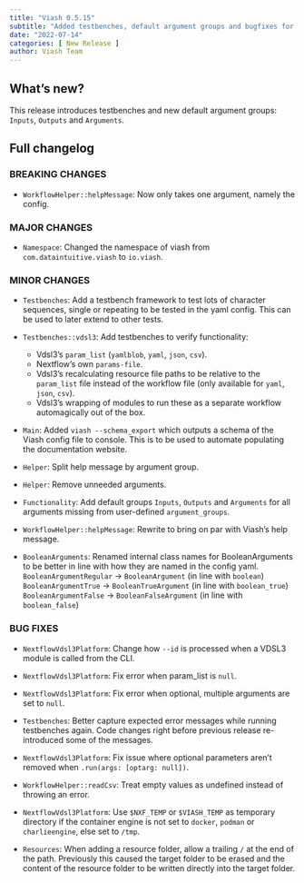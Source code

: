 ```yaml
---
title: "Viash 0.5.15"
subtitle: "Added testbenches, default argument groups and bugfixes for VDSL3"
date: "2022-07-14"
categories: [ New Release ]
author: Viash Team
---
```


## What's new?

This release introduces testbenches and new default argument groups: `Inputs`, `Outputs` and `Arguments`.

## Full changelog

### BREAKING CHANGES

* `WorkflowHelper::helpMessage`: Now only takes one argument, namely the config.

### MAJOR CHANGES

* `Namespace`: Changed the namespace of viash from `com.dataintuitive.viash` to `io.viash`.

### MINOR CHANGES

* `Testbenches`: Add a testbench framework to test lots of character sequences, single or repeating to be tested in the yaml config. This can be used to later extend to other tests.

* `Testbenches::vdsl3`: Add testbenches to verify functionality:
  - Vdsl3's `param_list` (`yamlblob`, `yaml`, `json`, `csv`).
  - Nextflow's own `params-file`.
  - Vdsl3's recalculating resource file paths to be relative to the `param_list` file instead of the workflow file (only available for `yaml`, `json`, `csv`).
  - Vdsl3's wrapping of modules to run these as a separate workflow automagically out of the box.

* `Main`: Added `viash --schema_export` which outputs a schema of the Viash config file
  to console. This is to be used to automate populating the documentation website.

* `Helper`: Split help message by argument group.

* `Helper`: Remove unneeded arguments.

* `Functionality`: Add default groups `Inputs`, `Outputs` and `Arguments` for all arguments missing from user-defined `argument_groups`.

* `WorkflowHelper::helpMessage`: Rewrite to bring on par with Viash's help message.

* `BooleanArguments`: Renamed internal class names for BooleanArguments to be better in line with how they are named in the config yaml.
  `BooleanArgumentRegular` -> `BooleanArgument` (in line with `boolean`)
  `BooleanArgumentTrue` -> `BooleanTrueArgument` (in line with `boolean_true`)
  `BooleanArgumentFalse` -> `BooleanFalseArgument` (in line with `boolean_false`)

### BUG FIXES

* `NextflowVdsl3Platform`: Change how `--id` is processed when a VDSL3 module is called from the CLI.

* `NextflowVdsl3Platform`: Fix error when param_list is `null`.

* `NextflowVdsl3Platform`: Fix error when optional, multiple arguments are set to `null`.

* `Testbenches`: Better capture expected error messages while running testbenches again. Code changes right before previous release re-introduced some of the messages.

* `NextflowVdsl3Platform`: Fix issue where optional parameters aren't removed when `.run(args: [optarg: null])`.

* `WorkflowHelper::readCsv`: Treat empty values as undefined instead of throwing an error.

* `NextflowVdsl3Platform`: Use `$NXF_TEMP` or `$VIASH_TEMP` as temporary directory if the container engine is not set to `docker`, `podman` or `charlieengine`, else set to `/tmp`.

* `Resources`: When adding a resource folder, allow a trailing `/` at the end of the path.
  Previously this caused the target folder to be erased and the content of the resource folder to be written directly into the target folder.

